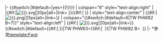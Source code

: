 <includeonly>|-
{{#switch:{{{long}}}|#default=|yes={{!}}}}
| colspan="6" style="text-align:right" | {{#if:{{{4|}}}|[[File:{{{4|}}}.svg|20px|alt=|link=]]<span style="visibility:hidden">&nbsp;</span>}}{{#if:{{{3|}}}|{{Taiwan Highway IC|{{{2|}}}|{{{3|}}}|{{PAGENAME}}}}<span style="visibility:hidden">&nbsp;</span>}}
| style="text-align:center" | {{#if:{{{1|}}}|[[File:Freeway{{{1|}}}.png|25px|alt=|link=]]}}
| colspan="{{#switch:{{{7|}}}|#default=6|TW PHW82 B=7}}" style="text-align:left" | {{#if:{{{7|}}}|<span style="visibility:hidden">&nbsp;</span>[[File:{{{7|}}}.svg|20px|alt=|link=]]}}{{#switch:{{{7|}}}|#default={{#if:{{{6|}}}|<span style="visibility:hidden">&nbsp;</span>{{Taiwan Highway IC|{{{5|}}}|{{{6|}}}|{{PAGENAME}}}}}}|TW PHW63={{#if:{{{6|}}}|<span style="visibility:hidden">&nbsp;</span>{{{5|}}}<span style="visibility:hidden">&nbsp;</span>{{Taiwan Highway Exit|{{{6|}}}|{{PAGENAME}}}}}}|TW PHW82 B=<span style="visibility:hidden">&nbsp;</span>{{{5|}}}<span style="visibility:hidden">&nbsp;</span>'''{{{6|}}}'''}}
|-</includeonly>
<noinclude>*參見[[template:Fwst]]</noinclude>